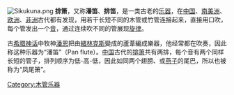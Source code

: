 {{not|排笛}}
[[File:Sikukuna.png|right]]
'''排箫'''，又称'''潘笛'''、'''排笛'''，是一类古老的[[乐器|乐器]]，在[[中国|中国]]、[[南美洲|南美洲]]、[[欧洲|欧洲]]、[[非洲|非洲]]古代都有发现，用若干长短不同的木管或竹管连接起来，直接用口吹，每个管发出一个[[音|音]]，通过连续吹不同的管展现[[旋律|旋律]]。

古[[希腊神话|希腊神话]]中牧神[[潘恩|潘恩]]把由[[緒林克斯|緒林克斯]]變成的蘆葦編成樂器，他经常都在吹奏，因此称这种乐器为“潘笛”（Pan flute）。[[中国|中国]]古代的[[排箫|排箫]]共有两排，每个音有两个同样长短的管子，排列顺序为低-高-低，因此如同两个翅膀、或[[燕子|燕子]]的尾巴，所以也被称为“凤尾箫”。

{{Authority control}}
[[Category:木管乐器|Category:木管乐器]]